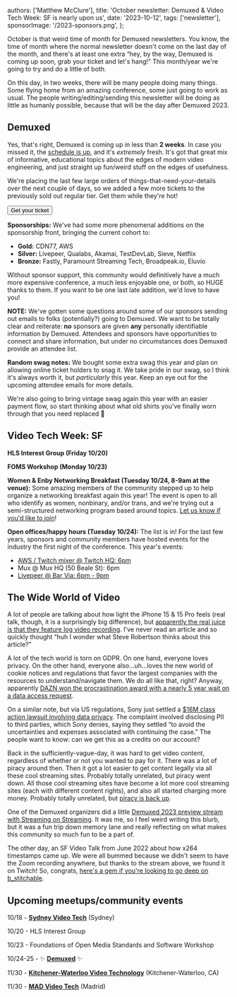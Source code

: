   authors: ['Matthew McClure'],
  title: 'October newsletter: Demuxed & Video Tech Week: SF is nearly upon us',
  date: '2023-10-12',
  tags: ['newsletter'],
  sponsorImage: '/2023-sponsors.png',
};


October is that weird time of month for Demuxed newsletters. You know, the time of month where the normal newsletter doesn't come on the last day of the month, and there's at least one extra “hey, by the way, Demuxed is coming up soon, grab your ticket and let's hang!” This month/year we're going to try and do a little of both.

On this day, in two weeks, there will be many people doing many things. Some flying home from an amazing conference, some just going to work as usual. The people writing/editing/sending this newsletter will be doing as little as humanly possible, because that will be the day after Demuxed 2023.

## Demuxed

Yes, that's right, Demuxed is coming up in less than **2 weeks**. In case you missed it, the [schedule is up](https://2023.demuxed.com/#schedule), and it's _extremely_ fresh. It's got that great mix of informative, educational topics about the edges of modern video engineering, and just straight up fun/weird stuff on the edges of usefulness.

We're placing the last few large orders of things-that-need-your-details over the next couple of days, so we added a few more tickets to the previously sold out regular tier. Get them while they're hot!

<Button href="https://tickets.demuxed.com">Get your ticket</Button>

**Sponsorships:** We've had some more phenomenal additions on the sponsorship front, bringing the current cohort to:

- **Gold:** CDN77, AWS
- **Silver:** Livepeer, Qualabs, Akamai, TestDevLab, Sieve, Netflix
- **Bronze:** Fastly, Paramount Streaming Tech, Broadpeak.io, Eluvio

Without sponsor support, this community would definitively have a much more expensive conference, a much less enjoyable one, or both, so HUGE thanks to them. If you want to be one last late addition, we'd love to have you!

**NOTE:** We've gotten some questions around some of our sponsors sending out emails to folks (potentially?) going to Demuxed. We want to be totally clear and reiterate: **no** sponsors are given **any** personally identifiable information by Demuxed. Attendees and sponsors have opportunities to connect and share information, but under no circumstances does Demuxed provide an attendee list.

**Random swag notes:** We bought some extra swag this year and plan on allowing online ticket holders to snag it. We take pride in our swag, so I think it's always worth it, but _particularly_ this year. Keep an eye out for the upcoming attendee emails for more details.

We're also going to bring vintage swag again this year with an easier payment flow, so start thinking about what old shirts you've finally worn through that you need replaced 👀

## Video Tech Week: SF

**HLS Interest Group (Friday 10/20)**

**FOMS Workshop (Monday 10/23)**

**Women & Enby Networking Breakfast (Tuesday 10/24, 8-9am at the venue):** Some amazing members of the community stepped up to help organize a networking breakfast again this year! The event is open to all who identify as women, nonbinary, and/or trans, and we're trying out a semi-structured networking program based around topics. [Let us know if you'd like to join](https://airtable.com/appl2fMi3zM6InZSt/shriZ5BecYwP86Ywg)!

**Open offices/happy hours (Tuesday 10/24):** The list is in! For the last few years, sponsors and community members have hosted events for the industry the first night of the conference. This year's events:

- [AWS / Twitch mixer @ Twitch HQ: 6pm](https://twitchdemuxed2023.splashthat.com/)
- Mux @ Mux HQ (50 Beale St): 6pm
- [Livepeer @ Bar Via: 6pm - 9pm](https://lu.ma/ed8bfogc)

## The Wide World of Video

A lot of people are talking about how light the iPhone 15 & 15 Pro feels (real talk, though, it is a surprisingly big difference), but [apparently the real juice is that they feature log video recording](https://prolost.com/blog/applelog). I've never read an article and so quickly thought “huh I wonder what Steve Robertson thinks about this article?”

A lot of the tech world is torn on GDPR. On one hand, everyone loves privacy. On the other hand, everyone also…uh…loves the new world of cookie notices and regulations that favor the largest companies with the resources to understand/navigate them. We do all like that, right? Anyway, apparently [DAZN won the procrastination award with a nearly 5 year wait on a data access request](https://noyb.eu/en/streaming-service-dazn-took-almost-five-years-answer-simple-access-request).

On a similar note, but via US regulations, Sony just settled a [$16M class action lawsuit involving data privacy](https://www.engadget.com/crunchyroll-will-pay-you-30-for-violating-your-data-privacy-rights-153050358.html). The complaint involved disclosing PII to third parties, which Sony denies, saying they settled “to avoid the uncertainties and expenses associated with continuing the case.” The people want to know: can we get this as a credits on our account?

Back in the sufficiently-vague-day, it was hard to get video content, regardless of whether or not you wanted to pay for it. There was a lot of piracy around then. Then it got a lot easier to get content legally via all these cool streaming sites. Probably totally unrelated, but piracy went down. All those cool streaming sites have become a lot more cool streaming sites (each with different content rights), and also all started charging more money. Probably totally unrelated, but [piracy is back up](https://9to5mac.com/2023/09/25/streaming-video-piracy/).

One of the Demuxed organizers did a little [Demuxed 2023 preview stream with Streaming on Streaming](https://www.youtube.com/watch?v=GsCFMOGcLJA). It was me, so I feel weird writing this blurb, but it was a fun trip down memory lane and really reflecting on what makes this community so much fun to be a part of.

The other day, an SF Video Talk from June 2022 about how x264 timestamps came up. We were all bummed because we didn't seem to have the Zoom recording anywhere, but thanks to the stream above, we found it on Twitch! So, congrats, [here's a gem if you're looking to go deep on b_stitchable](https://www.youtube.com/watch?v=OaR9iNwpJiM).

## Upcoming meetups/community events

10/18 - [**Sydney Video Tech**](https://www.meetup.com/sydney-video-technology/events/296634516/) (Sydney)

10/20 - HLS Interest Group

10/23 - Foundations of Open Media Standards and Software Workshop

10/24-25 - ✨ **[Demuxed](https://2023.demuxed.com)** ✨

11/30 - [**Kitchener-Waterloo Video Technology**](https://www.meetup.com/MAD-Video-Tech/) (Kitchener-Waterloo, CA)

11/30 - [**MAD Video Tech**](https://www.meetup.com/mad-video-tech/events/296493436/) (Madrid)

